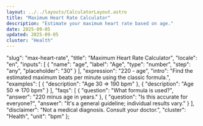 ```yaml
---
layout: ../../layouts/CalculatorLayout.astro
title: "Maximum Heart Rate Calculator"
description: "Estimate your maximum heart rate based on age."
date: 2025-09-05
updated: 2025-09-05
cluster: "Health"
---
```



  "slug": "max-heart-rate",
  "title": "Maximum Heart Rate Calculator",
  "locale": "en",
  "inputs": [
    {
      "name": "age",
      "label": "Age",
      "type": "number",
      "step": "any",
      "placeholder": "30"
    }
  ],
  "expression": "220 - age",
  "intro": "Find the estimated maximum beats per minute using the classic formula.",
  "examples": [
    {
      "description": "Age 30 ⇒ 190 bpm"
    },
    {
      "description": "Age 50 ⇒ 170 bpm"
    }
  ],
  "faqs": [
    {
      "question": "What formula is used?",
      "answer": "220 minus age in years."
    },
    {
      "question": "Is this accurate for everyone?",
      "answer": "It's a general guideline; individual results vary."
    }
  ],
  "disclaimer": "Not a medical diagnosis. Consult your doctor.",
  "cluster": "Health",
  "unit": "bpm"
};

<Calculator schema={schema} />
